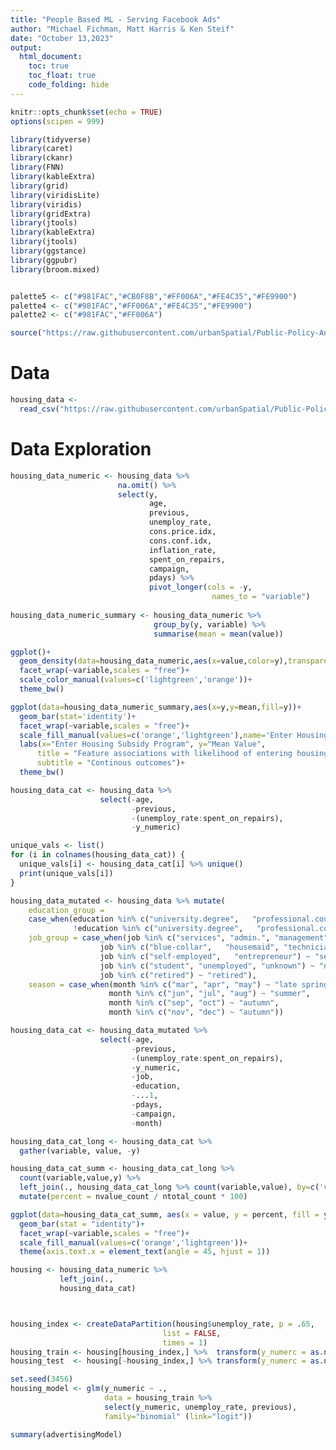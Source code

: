 ```yaml
---
title: "People Based ML - Serving Facebook Ads"
author: "Michael Fichman, Matt Harris & Ken Steif"
date: "October 13,2023"
output:
  html_document:
    toc: true
    toc_float: true
    code_folding: hide
---
```


```r
knitr::opts_chunk$set(echo = TRUE)
options(scipen = 999)

library(tidyverse)
library(caret)
library(ckanr)
library(FNN)
library(kableExtra)
library(grid)
library(viridisLite)
library(viridis)
library(gridExtra)
library(jtools)
library(kableExtra)
library(jtools)     
library(ggstance) 
library(ggpubr)   
library(broom.mixed) 


palette5 <- c("#981FAC","#CB0F8B","#FF006A","#FE4C35","#FE9900")
palette4 <- c("#981FAC","#FF006A","#FE4C35","#FE9900")
palette2 <- c("#981FAC","#FF006A")

source("https://raw.githubusercontent.com/urbanSpatial/Public-Policy-Analytics-Landing/master/functions.r")

```

# Data

```r
housing_data <- 
  read_csv("https://raw.githubusercontent.com/urbanSpatial/Public-Policy-Analytics-Landing/master/DATA/Chapter6/housingSubsidy.csv")
```

# Data Exploration

```r
housing_data_numeric <- housing_data %>% 
                        na.omit() %>%
                        select(y, 
                               age, 
                               previous, 
                               unemploy_rate, 
                               cons.price.idx, 
                               cons.conf.idx,
                               inflation_rate, 
                               spent_on_repairs,
                               campaign,
                               pdays) %>%
                               pivot_longer(cols = -y,
                                             names_to = "variable")
  
housing_data_numeric_summary <- housing_data_numeric %>%
                                group_by(y, variable) %>%
                                summarise(mean = mean(value))
```

```r

ggplot()+
  geom_density(data=housing_data_numeric,aes(x=value,color=y),transparent='20')+
  facet_wrap(~variable,scales = "free")+
  scale_color_manual(values=c('lightgreen','orange'))+
  theme_bw()

```

```r

ggplot(data=housing_data_numeric_summary,aes(x=y,y=mean,fill=y))+
  geom_bar(stat='identity')+
  facet_wrap(~variable,scales = "free")+
  scale_fill_manual(values=c('orange','lightgreen'),name='Enter Housing Subsidy')+
  labs(x="Enter Housing Subsidy Program", y="Mean Value", 
      title = "Feature associations with likelihood of entering housing subsidy program",
      subtitle = "Continous outcomes")+
  theme_bw()
``` 

```r
housing_data_cat <- housing_data %>% 
                    select(-age,
                           -previous, 
                           -(unemploy_rate:spent_on_repairs),
                           -y_numeric)

unique_vals <- list()
for (i in colnames(housing_data_cat)) {
  unique_vals[i] <- housing_data_cat[i] %>% unique()
  print(unique_vals[i])
}

housing_data_mutated <- housing_data %>% mutate(
    education_group = 
    case_when(education %in% c("university.degree",   "professional.course") ~ "university",
              !education %in% c("university.degree",   "professional.course") ~ "non-university"),
    job_group = case_when(job %in% c("services", "admin.", "management") ~ "white-collar",
                    job %in% c("blue-collar",   "housemaid", "technician") ~ "blue-collar",
                    job %in% c("self-employed",   "entrepreneur") ~ "self-employed",
                    job %in% c("student", "unemployed", "unknown") ~ "not employed", 
                    job %in% c("retired") ~ "retired"),
    season = case_when(month %in% c("mar", "apr", "may") ~ "late spring",
                      month %in% c("jun", "jul", "aug") ~ "summer",
                      month %in% c("sep", "oct") ~ "autumn",
                      month %in% c("nov", "dec") ~ "autumn")) 
```


```r

housing_data_cat <- housing_data_mutated %>% 
                    select(-age,
                           -previous, 
                           -(unemploy_rate:spent_on_repairs),
                           -y_numeric,
                           -job,
                           -education,
                           -...1,
                           -pdays,
                           -campaign,
                           -month)

housing_data_cat_long <- housing_data_cat %>%
  gather(variable, value, -y) 

housing_data_cat_summ <- housing_data_cat_long %>%
  count(variable,value,y) %>%
  left_join(., housing_data_cat_long %>% count(variable,value), by=c('variable','value'), suffix=c('value_count','total_count')) %>%
  mutate(percent = nvalue_count / ntotal_count * 100)
``` 

```r

ggplot(data=housing_data_cat_summ, aes(x = value, y = percent, fill = y)) + 
  geom_bar(stat = "identity")+
  facet_wrap(~variable,scales = "free")+
  scale_fill_manual(values=c('orange','lightgreen'))+
  theme(axis.text.x = element_text(angle = 45, hjust = 1))
```


```r
housing <- housing_data_numeric %>% 
           left_join(., 
           housing_data_cat)



housing_index <- createDataPartition(housing$unemploy_rate, p = .65,
                                  list = FALSE,
                                  times = 1)
housing_train <- housing[housing_index,] %>%  transform(y_numerc = as.numeric(y_numeric)) 
housing_test  <- housing[-housing_index,] %>% transform(y_numerc = as.numeric(y_numeric))
```


```r
set.seed(3456)
housing_model <- glm(y_numeric ~ .,
                     data = housing_train %>% 
                     select(y_numeric, unemploy_rate, previous),
                     family="binomial" (link="logit"))

summary(advertisingModel)

```






